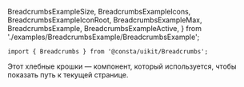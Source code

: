
  BreadcrumbsExampleSize,
  BreadcrumbsExampleIcons,
  BreadcrumbsExampleIconRoot,
  BreadcrumbsExampleMax,
  BreadcrumbsExample,
  BreadcrumbsExampleActive,
} from './examples/BreadcrumbsExample/BreadcrumbsExample';

```tsx
import { Breadcrumbs } from '@consta/uikit/Breadcrumbs';
```

Этот хлебные крошки — компонент, который используется, чтобы показать путь к текущей странице.

<BreadcrumbsExample />
